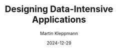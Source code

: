 ---
title: Designing Data-Intensive Applications
cover: https://books.google.com/books/publisher/content/images/frontcover/p1heDgAAQBAJ?fife=w480-h690
description: A look into Japan's history of cultural development from a rather 
author: Martin Kleppmann
date: "2024-12-29"
tags:
    - Software Engineering
    - Systems Design
    - Database
---